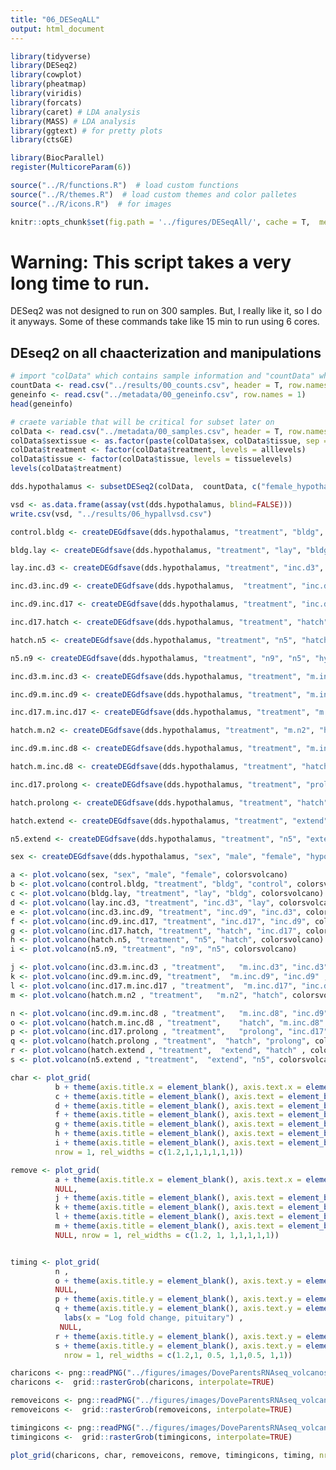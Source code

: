 ```yaml
---
title: "06_DESeqALL"
output: html_document
---
```


```r

library(tidyverse)
library(DESeq2)
library(cowplot)
library(pheatmap)
library(viridis)
library(forcats)
library(caret) # LDA analysis
library(MASS) # LDA analysis
library(ggtext) # for pretty plots
library(ctsGE)

library(BiocParallel)
register(MulticoreParam(6))

source("../R/functions.R")  # load custom functions 
source("../R/themes.R")  # load custom themes and color palletes
source("../R/icons.R")  # for images

knitr::opts_chunk$set(fig.path = '../figures/DESeqAll/', cache = T,  message=F, comment=F, warning=F)
```

# Warning: This script takes a very long time to run. 

DESeq2 was not designed to run on 300 samples. But, I really like it, so I do it anyways. Some of these commands take like 15 min to run using 6 cores. 

## DEseq2 on all chaacterization and manipulations

```r
# import "colData" which contains sample information and "countData" which contains read counts
countData <- read.csv("../results/00_counts.csv", header = T, row.names = 1)
geneinfo <- read.csv("../metadata/00_geneinfo.csv", row.names = 1)
head(geneinfo)

# craete variable that will be critical for subset later on
colData <- read.csv("../metadata/00_samples.csv", header = T, row.names = 1)
colData$sextissue <- as.factor(paste(colData$sex, colData$tissue, sep = "_"))
colData$treatment <- factor(colData$treatment, levels = alllevels)
colData$tissue <- factor(colData$tissue, levels = tissuelevels)
levels(colData$treatment)
```




```r
dds.hypothalamus <- subsetDESeq2(colData,  countData, c("female_hypothalamus","male_hypothalamus"))
```

```r
vsd <- as.data.frame(assay(vst(dds.hypothalamus, blind=FALSE)))
write.csv(vsd, "../results/06_hypallvsd.csv")
```



```r
control.bldg <- createDEGdfsave(dds.hypothalamus, "treatment", "bldg", "control", "hypothalamus")
```

```r
bldg.lay <- createDEGdfsave(dds.hypothalamus, "treatment", "lay", "bldg", "hypothalamus")
```

```r
lay.inc.d3 <- createDEGdfsave(dds.hypothalamus, "treatment", "inc.d3", "lay", "hypothalamus") 
```

```r
inc.d3.inc.d9 <- createDEGdfsave(dds.hypothalamus,  "treatment", "inc.d9", "inc.d3", "hypothalamus") 
```

```r
inc.d9.inc.d17 <- createDEGdfsave(dds.hypothalamus, "treatment", "inc.d17", "inc.d9", "hypothalamus")
```

```r
inc.d17.hatch <- createDEGdfsave(dds.hypothalamus, "treatment", "hatch", "inc.d17", "hypothalamus") 
```

```r
hatch.n5 <- createDEGdfsave(dds.hypothalamus, "treatment", "n5", "hatch", "hypothalamus") 
```

```r
n5.n9 <- createDEGdfsave(dds.hypothalamus, "treatment", "n9", "n5", "hypothalamus") 
```



```r
inc.d3.m.inc.d3 <- createDEGdfsave(dds.hypothalamus, "treatment", "m.inc.d3", "inc.d3", "hypothalamus")
```

```r
inc.d9.m.inc.d9 <- createDEGdfsave(dds.hypothalamus, "treatment", "m.inc.d9", "inc.d9", "hypothalamus")
```

```r
inc.d17.m.inc.d17 <- createDEGdfsave(dds.hypothalamus, "treatment", "m.inc.d17", "inc.d17", "hypothalamus")
```

```r
hatch.m.n2 <- createDEGdfsave(dds.hypothalamus, "treatment", "m.n2", "hatch", "hypothalamus")
```

```r
inc.d9.m.inc.d8 <- createDEGdfsave(dds.hypothalamus, "treatment", "m.inc.d8", "inc.d9", "hypothalamus")
```

```r
hatch.m.inc.d8 <- createDEGdfsave(dds.hypothalamus, "treatment", "hatch", "m.inc.d8", "hypothalamus")
```

```r
inc.d17.prolong <- createDEGdfsave(dds.hypothalamus, "treatment", "prolong", "inc.d17", "hypothalamus")
```

```r
hatch.prolong <- createDEGdfsave(dds.hypothalamus, "treatment", "hatch", "prolong", "hypothalamus")
```

```r
hatch.extend <- createDEGdfsave(dds.hypothalamus, "treatment", "extend", "hatch", "hypothalamus")
```

```r
n5.extend <- createDEGdfsave(dds.hypothalamus, "treatment", "n5", "extend", "hypothalamus")
```


```r
sex <- createDEGdfsave(dds.hypothalamus, "sex", "male", "female", "hypothalamus") 
```


```r
a <- plot.volcano(sex, "sex", "male", "female", colorsvolcano)
b <- plot.volcano(control.bldg, "treatment", "bldg", "control", colorsvolcano)
c <- plot.volcano(bldg.lay, "treatment", "lay", "bldg", colorsvolcano)
d <- plot.volcano(lay.inc.d3, "treatment", "inc.d3", "lay", colorsvolcano) 
e <- plot.volcano(inc.d3.inc.d9, "treatment", "inc.d9", "inc.d3", colorsvolcano) 
f <- plot.volcano(inc.d9.inc.d17, "treatment", "inc.d17", "inc.d9", colorsvolcano)
g <- plot.volcano(inc.d17.hatch, "treatment", "hatch", "inc.d17", colorsvolcano) 
h <- plot.volcano(hatch.n5, "treatment", "n5", "hatch", colorsvolcano) 
i <- plot.volcano(n5.n9, "treatment", "n9", "n5", colorsvolcano) 

j <- plot.volcano(inc.d3.m.inc.d3 , "treatment",   "m.inc.d3", "inc.d3",   colorsvolcano)  
k <- plot.volcano(inc.d9.m.inc.d9, "treatment",  "m.inc.d9", "inc.d9" , colorsvolcano) 
l <- plot.volcano(inc.d17.m.inc.d17 , "treatment",  "m.inc.d17", "inc.d17" , colorsvolcano) 
m <- plot.volcano(hatch.m.n2 , "treatment",   "m.n2", "hatch", colorsvolcano) 

n <- plot.volcano(inc.d9.m.inc.d8 , "treatment",   "m.inc.d8", "inc.d9"  , colorsvolcano) 
o <- plot.volcano(hatch.m.inc.d8 , "treatment",    "hatch", "m.inc.d8"  , colorsvolcano)  
p <- plot.volcano(inc.d17.prolong , "treatment",   "prolong", "inc.d17",  colorsvolcano)  
q <- plot.volcano(hatch.prolong , "treatment",  "hatch", "prolong", colorsvolcano) 
r <- plot.volcano(hatch.extend , "treatment",  "extend", "hatch" , colorsvolcano)  
s <- plot.volcano(n5.extend , "treatment",  "extend", "n5", colorsvolcano)  

char <- plot_grid(
          b + theme(axis.title.x = element_blank(), axis.text.x = element_blank()),
          c + theme(axis.title = element_blank(), axis.text = element_blank()) ,
          d + theme(axis.title = element_blank(), axis.text = element_blank()), 
          f + theme(axis.title = element_blank(), axis.text = element_blank()),
          g + theme(axis.title = element_blank(), axis.text = element_blank()),
          h + theme(axis.title = element_blank(), axis.text = element_blank()),
          i + theme(axis.title = element_blank(), axis.text = element_blank()),
          nrow = 1, rel_widths = c(1.2,1,1,1,1,1,1))

remove <- plot_grid( 
          a + theme(axis.title.x = element_blank(), axis.text.x = element_blank()),
          NULL, 
          j + theme(axis.title = element_blank(), axis.text = element_blank()) , 
          k + theme(axis.title = element_blank(), axis.text = element_blank()) , 
          l + theme(axis.title = element_blank(), axis.text = element_blank()) , 
          m + theme(axis.title = element_blank(), axis.text = element_blank()), 
          NULL, nrow = 1, rel_widths = c(1.2, 1, 1,1,1,1,1))


timing <- plot_grid( 
          n , 
          o + theme(axis.title.y = element_blank(), axis.text.y = element_blank()) , 
          NULL,
          p + theme(axis.title.y = element_blank(), axis.text.y = element_blank()), 
          q + theme(axis.title.y = element_blank(), axis.text.y = element_blank())+
            labs(x = "Log fold change, pituitary") , 
           NULL,
          r + theme(axis.title.y = element_blank(), axis.text.y = element_blank()) , 
          s + theme(axis.title.y = element_blank(), axis.text.y = element_blank()),
            nrow = 1, rel_widths = c(1.2,1, 0.5, 1,1,0.5, 1,1)) 

charicons <- png::readPNG("../figures/images/DoveParentsRNAseq_volcanos-char.png")
charicons <-  grid::rasterGrob(charicons, interpolate=TRUE)

removeicons <- png::readPNG("../figures/images/DoveParentsRNAseq_volcanos-removal.png")
removeicons <-  grid::rasterGrob(removeicons, interpolate=TRUE)

timingicons <- png::readPNG("../figures/images/DoveParentsRNAseq_volcanos-timing.png")
timingicons <-  grid::rasterGrob(timingicons, interpolate=TRUE)

plot_grid(charicons, char, removeicons, remove, timingicons, timing, nrow = 6, rel_heights = c(0.9,1,0.9,1,0.9,1.2))
```